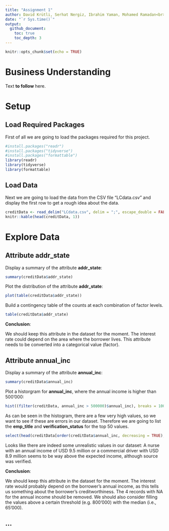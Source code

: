 ```yaml
---
title: "Assignment 1"
author: David Krütli, Serhat Nergiz, Ibrahim Yaman, Mohamed Ramadan<br> 
date: "`r Sys.time()`"
output:
  github_document:
    toc: true
    toc_depth: 3
---
```


```r
knitr::opts_chunk$set(echo = TRUE)
```

# Business Understanding

Text **to follow** here.

# Setup
## Load Required Packages

First of all we are going to load the packages required for this project.

```r
#install.packages("readr")
#install.packages("tidyverse")
#install.packages("formattable")
library(readr)
library(tidyverse)
library(formattable)
```


## Load Data

Next we are going to load the data from the CSV file "LCdata.csv" and display the first row to get a rough idea about the data.

```r
creditData <- read_delim("LCdata.csv", delim = ";", escape_double = FALSE, trim_ws = TRUE)
knitr::kable(head(creditData, 1))
```

# Explore Data
## Attribute addr_state

Display a summary of the attribute **addr_state**:

```r
summary(creditData$addr_state)
```

Plot the distribution of the attribute **addr_state**:

```r
plot(table(creditData$addr_state))
```

Build a contingency table of the counts at each combination of factor levels.

```r

table(creditData$addr_state)
```

**Conclusion**:

We should keep this attribute in the dataset for the moment. The interest rate could depend on the area where the borrower lives. This attribute needs to be converted into a categorical value (factor).

## Attribute annual_inc

Display a summary of the attribute **annual_inc**:

```r
summary(creditData$annual_inc)
```

Plot a historgram for **annual_inc**, where the annual income is higher than 500'000:

```r
hist((filter(creditData, annual_inc > 500000)$annual_inc), breaks = 1000)
```



As can be seen in the histogram, there are a few very high values, so we want to see if these are errors in our dataset. Therefore we are going to list the **emp_title** and **verification_status** for the top 50 values.

```r

select(head(creditData[order(creditData$annual_inc, decreasing = TRUE), ], 50), annual_inc, emp_title, verification_status)
```

Looks like there are indeed some unrealistic values in our dataset: A nurse with an annual income of USD 9.5 million or a commercial driver with USD 8.9 million seems to be way above the expected income, although source was verified.

**Conclusion**:

We should keep this attribute in the dataset for the moment. The interest rate would probably depend on the borrower's annual income, as this tells us something about the borrower's creditworthiness. The 4 records with NA for the annual income should be removed. We should also consider filling the values above a certain threshold (e.g. 800'000) with the median (i.e., 65'000).

## ...